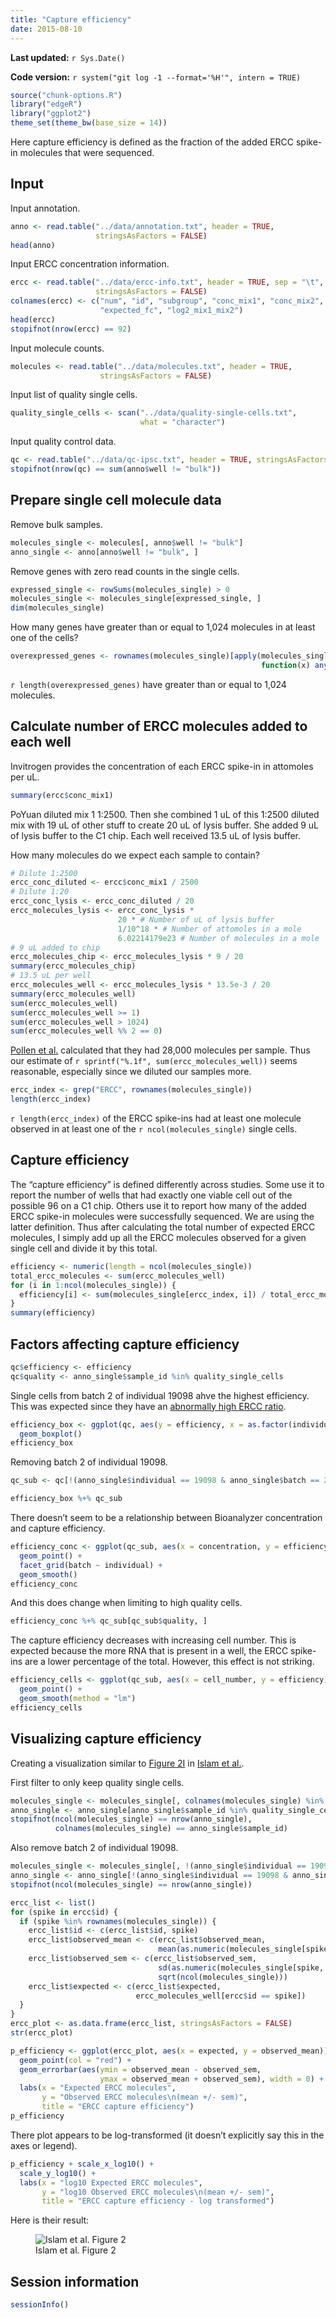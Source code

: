 ```yaml
---
title: "Capture efficiency"
date: 2015-08-10
---
```


**Last updated:** `r Sys.Date()`

**Code version:** `r system("git log -1 --format='%H'", intern = TRUE)`

```r
source("chunk-options.R")
library("edgeR")
library("ggplot2")
theme_set(theme_bw(base_size = 14))
```

Here capture efficiency is defined as the fraction of the added ERCC spike-in molecules that were sequenced.

## Input

Input annotation.

```r
anno <- read.table("../data/annotation.txt", header = TRUE,
                   stringsAsFactors = FALSE)
head(anno)
```

Input ERCC concentration information.

```r
ercc <- read.table("../data/ercc-info.txt", header = TRUE, sep = "\t",
                   stringsAsFactors = FALSE)
colnames(ercc) <- c("num", "id", "subgroup", "conc_mix1", "conc_mix2",
                    "expected_fc", "log2_mix1_mix2")
head(ercc)
stopifnot(nrow(ercc) == 92)
```

Input molecule counts.

```r
molecules <- read.table("../data/molecules.txt", header = TRUE,
                    stringsAsFactors = FALSE)
```

Input list of quality single cells.

```r
quality_single_cells <- scan("../data/quality-single-cells.txt",
                             what = "character")
```

Input quality control data.

```r
qc <- read.table("../data/qc-ipsc.txt", header = TRUE, stringsAsFactors = FALSE)
stopifnot(nrow(qc) == sum(anno$well != "bulk"))
```

## Prepare single cell molecule data

Remove bulk samples.

```r
molecules_single <- molecules[, anno$well != "bulk"]
anno_single <- anno[anno$well != "bulk", ]
```

Remove genes with zero read counts in the single cells.

```r
expressed_single <- rowSums(molecules_single) > 0
molecules_single <- molecules_single[expressed_single, ]
dim(molecules_single)
```

How many genes have greater than or equal to 1,024 molecules in at least one of the cells?

```r
overexpressed_genes <- rownames(molecules_single)[apply(molecules_single, 1,
                                                        function(x) any(x >= 1024))]
```

`r length(overexpressed_genes)` have greater than or equal to 1,024 molecules.

## Calculate number of ERCC molecules added to each well

Invitrogen provides the concentration of each ERCC spike-in in attomoles per uL.

```r
summary(ercc$conc_mix1)
```

PoYuan diluted mix 1 1:2500.
Then she combined 1 uL of this 1:2500 diluted mix with 19 uL of other stuff to create 20 uL of lysis buffer.
She added 9 uL of lysis buffer to the C1 chip.
Each well received 13.5 uL of lysis buffer.

How many molecules do we expect each sample to contain?

```r
# Dilute 1:2500
ercc_conc_diluted <- ercc$conc_mix1 / 2500
# Dilute 1:20
ercc_conc_lysis <- ercc_conc_diluted / 20
ercc_molecules_lysis <- ercc_conc_lysis *
                        20 * # Number of uL of lysis buffer
                        1/10^18 * # Number of attomoles in a mole
                        6.02214179e23 # Number of molecules in a mole
# 9 uL added to chip
ercc_molecules_chip <- ercc_molecules_lysis * 9 / 20
summary(ercc_molecules_chip)
# 13.5 uL per well
ercc_molecules_well <- ercc_molecules_lysis * 13.5e-3 / 20
summary(ercc_molecules_well)
sum(ercc_molecules_well)
sum(ercc_molecules_well >= 1)
sum(ercc_molecules_well > 1024)
sum(ercc_molecules_well %% 2 == 0)
```

[Pollen et al.][Pollen2014] calculated that they had 28,000 molecules per sample.
Thus our estimate of `r sprintf("%.1f", sum(ercc_molecules_well))` seems reasonable, especially since we diluted our samples more.

[Pollen2014]: http://www.ncbi.nlm.nih.gov/pmc/articles/PMC4191988/

```r
ercc_index <- grep("ERCC", rownames(molecules_single))
length(ercc_index)
```

`r length(ercc_index)` of the ERCC spike-ins had at least one molecule observed in at least one of the `r ncol(molecules_single)` single cells.

## Capture efficiency

The "capture efficiency" is defined differently across studies.
Some use it to report the number of wells that had exactly one viable cell out of the possible 96 on a C1 chip.
Others use it to report how many of the added ERCC spike-in molecules were successfully sequenced.
We are using the latter definition.
Thus after calculating the total number of expected ERCC molecules, I simply add up all the ERCC molecules observed for a given single cell and divide it by this total.

```r
efficiency <- numeric(length = ncol(molecules_single))
total_ercc_molecules <- sum(ercc_molecules_well)
for (i in 1:ncol(molecules_single)) {
  efficiency[i] <- sum(molecules_single[ercc_index, i]) / total_ercc_molecules
}
summary(efficiency)
```

## Factors affecting capture efficiency

```r
qc$efficiency <- efficiency
qc$quality <- anno_single$sample_id %in% quality_single_cells
```

Single cells from batch 2 of individual 19098 ahve the highest efficiency.
This was expected since they have an [abnormally high ERCC ratio](qc-cell-ipsc.html#total-mapped-reads-unmapped-ratios-and-ercc-ratios).

```r
efficiency_box <- ggplot(qc, aes(y = efficiency, x = as.factor(individual), fill = as.factor(batch))) +
  geom_boxplot()
efficiency_box
```

Removing batch 2 of individual 19098.

```r
qc_sub <- qc[!(anno_single$individual == 19098 & anno_single$batch == 2), ]
```

```r
efficiency_box %+% qc_sub
```

There doesn't seem to be a relationship between Bioanalyzer concentration and capture efficiency.

```r
efficiency_conc <- ggplot(qc_sub, aes(x = concentration, y = efficiency)) +
  geom_point() +
  facet_grid(batch ~ individual) +
  geom_smooth()
efficiency_conc
```

And this does change when limiting to high quality cells.

```r
efficiency_conc %+% qc_sub[qc_sub$quality, ]
```

The capture efficiency decreases with increasing cell number.
This is expected because the more RNA that is present in a well, the ERCC spike-ins are a lower percentage of the total.
However, this effect is not striking.

```r
efficiency_cells <- ggplot(qc_sub, aes(x = cell_number, y = efficiency)) +
  geom_point() +
  geom_smooth(method = "lm")
efficiency_cells
```

## Visualizing capture efficiency

Creating a visualization similar to [Figure 2I][Islam2014Fig2] in [Islam et al.][Islam2014].

[Islam2014]: http://www.nature.com/nmeth/journal/v11/n2/full/nmeth.2772.html
[Islam2014Fig2]: http://www.nature.com/nmeth/journal/v11/n2/fig_tab/nmeth.2772_F2.html

First filter to only keep quality single cells.

```r
molecules_single <- molecules_single[, colnames(molecules_single) %in% quality_single_cells]
anno_single <- anno_single[anno_single$sample_id %in% quality_single_cells, ]
stopifnot(ncol(molecules_single) == nrow(anno_single),
          colnames(molecules_single) == anno_single$sample_id)
```

Also remove batch 2 of individual 19098.

```r
molecules_single <- molecules_single[, !(anno_single$individual == 19098 & anno_single$batch == 2)]
anno_single <- anno_single[!(anno_single$individual == 19098 & anno_single$batch == 2), ]
stopifnot(ncol(molecules_single) == nrow(anno_single))
```

```r
ercc_list <- list()
for (spike in ercc$id) {
  if (spike %in% rownames(molecules_single)) {
    ercc_list$id <- c(ercc_list$id, spike)
    ercc_list$observed_mean <- c(ercc_list$observed_mean,
                                 mean(as.numeric(molecules_single[spike, ])))
    ercc_list$observed_sem <- c(ercc_list$observed_sem,
                                 sd(as.numeric(molecules_single[spike, ])) /
                                 sqrt(ncol(molecules_single)))
    ercc_list$expected <- c(ercc_list$expected,
                            ercc_molecules_well[ercc$id == spike])
  }
}
ercc_plot <- as.data.frame(ercc_list, stringsAsFactors = FALSE)
str(ercc_plot)
```

```r
p_efficiency <- ggplot(ercc_plot, aes(x = expected, y = observed_mean)) +
  geom_point(col = "red") +
  geom_errorbar(aes(ymin = observed_mean - observed_sem,
                    ymax = observed_mean + observed_sem), width = 0) +
  labs(x = "Expected ERCC molecules",
       y = "Observed ERCC molecules\n(mean +/- sem)",
       title = "ERCC capture efficiency")
p_efficiency
```

There plot appears to be log-transformed (it doesn't explicitly say this in the axes or legend).

```r
p_efficiency + scale_x_log10() +
  scale_y_log10() +
  labs(x = "log10 Expected ERCC molecules",
       y = "log10 Observed ERCC molecules\n(mean +/- sem)",
       title = "ERCC capture efficiency - log transformed")
```

Here is their result:

![Islam et al. Figure 2](http://www.nature.com/nmeth/journal/v11/n2/images/nmeth.2772-F2.jpg)

## Session information

```r
sessionInfo()
```
